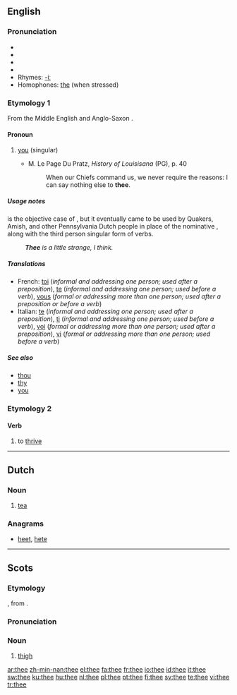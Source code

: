 {{wikipedia}}
==English==

{{rank|case|fact|known|315|thee|hope|er|children}}

===Pronunciation===
* {{enPR|''th''ē}}
* {{IPA|/ðiː/}}
* {{SAMPA|/Di:/}}
* {{audio|en-us-thee.ogg|Audio (US)}}
* Rhymes: [[Rhymes:English:-iː|-iː]]
* Homophones: [[the]] (when stressed)

===Etymology 1===
From the Middle English and Anglo-Saxon {{term|the|lang=enm}}.

====Pronoun====
{{infl|en|second person pronoun|second person singular, objective case}}

# {{archaic|literary}} [[you]] (singular)
#* M. Le Page Du Pratz, ''History of Louisisana'' (PG), p. 40
#*: When our Chiefs command us, we never require the reasons: I can say nothing else to '''thee'''.

=====Usage notes=====
{{term|thee|Thee}} is the objective case of {{term|thou}}, but it eventually came to be used by Quakers, Amish, and other Pennsylvania Dutch people in place of the nominative {{term|thou}}, along with the third person singular form of verbs.
: '''''Thee''' is a little strange, I think.''

=====Translations=====
{{trans-top|you (singular)}}
<!-- Grammar details like the ones below belong in the foreign entries, not English translation tables. -->
* French: [[toi]] (''informal and addressing one person; used after a preposition''), [[te]] (''informal and addressing one person; used before a verb''), [[vous]] (''formal or addressing more than one person; used after a preposition or before a verb'')
* Italian: [[te]] (''informal and addressing one person; used after a preposition''), [[ti]] (''informal and addressing one person; used before a verb''), [[voi]] (''formal or addressing more than one person; used after a preposition''), [[vi]] (''formal or addressing more than one person; used before a verb'')
{{trans-mid}}
{{trans-bottom}}

=====See also=====
* [[thou]]
* [[thy]]
* [[you]]

===Etymology 2===
{{etystub|ang}}

====Verb====
{{en-verb|thees|theeing|theed}}

# {{archaic|literary}} to [[thrive]]

----

==Dutch==

===Noun===
{{nl-noun|g=m|-|-}}

# [[tea]]

===Anagrams===
* [[heet]], [[hete]]

----

==Scots==

===Etymology===
{{OE.|sco}} {{term|þeoh|þēoh}}, from {{proto|Germanic|þeuhom|lang=sco}}.

===Pronunciation===
{{IPA|/θiː/}}

===Noun===
{{sco-noun}}

# [[thigh]]

[[ar:thee]]
[[zh-min-nan:thee]]
[[el:thee]]
[[fa:thee]]
[[fr:thee]]
[[io:thee]]
[[id:thee]]
[[it:thee]]
[[sw:thee]]
[[ku:thee]]
[[hu:thee]]
[[nl:thee]]
[[pl:thee]]
[[pt:thee]]
[[fi:thee]]
[[sv:thee]]
[[te:thee]]
[[vi:thee]]
[[tr:thee]]